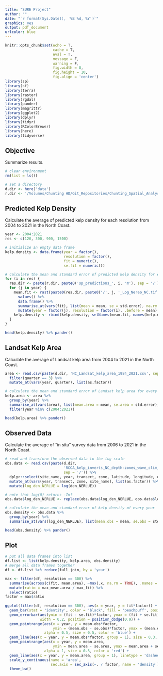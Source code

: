 ```yaml
---
title: "SURE Project"
author: ""
date: "`r format(Sys.Date(), '%B %d, %Y')`"
graphics: yes
output: pdf_document
urlcolor: blue
---
```


```r
knitr::opts_chunk$set(echo = T,
                      cache = T,
                      eval = T,
                      message = F,
                      warning = F,
                      fig.width = 8,
                      fig.height = 10,
                      fig.align = 'center')
library(sp)
library(sf)
library(terra)
library(raster)
library(rgdal)
library(pander)
library(magrittr)
library(ggplot2)
library(dplyr)
library(tidyr)
library(RColorBrewer)
library(here)
library(tidyverse)
```

## Objective

Summarize results.

```r
# clear environment
rm(list = ls())

# set a directory
d.dir <- here('data')
r.dir <- '/Volumes/Chunting HD/Git_Repositories/Chunting_Spatial_Analyses/spatial_data'
```

## Predicted Kelp Density

Calculate the average of predicted kelp density for each resolution from 2004 to 2021 in the North Coast.

```r
year <- 2004:2021
res <- c(120, 300, 900, 1500)

# initialize an empty data frame
kelp.density <- data.frame(year = factor(),
                           resolution = factor(),
                           fit = numeric(),
                           se.fit = numeric())

# calculate the mean and standard error of predicted kelp density for every year
for (i in res) {
  res.dir <- paste(r.dir, paste0('sp_predictions_', i, 'm'), sep = '/')
  for (j in year) {
    mean.fit <- rast(paste0(res.dir, paste0('/', j, '_Log_Nereo_NC.tif'))) %>%
      values() %>%
      data.frame() %>%
      summarise_at(vars(fit), list(mean = mean, se = std.error), na.rm = TRUE) %>%
      mutate(year = factor(j), resolution = factor(i), .before = mean)
    kelp.density <- rbind(kelp.density, setNames(mean.fit, names(kelp.density)))
  }
}

head(kelp.density) %>% pander()
```

## Landsat Kelp Area

Calculate the average of Landsat kelp area from 2004 to 2021 in the North Coast.

```r
area <- read.csv(paste(d.dir, 'NC_Landsat_kelp_area_1984_2021.csv', sep = '/')) %>%
  filter(quarter == 3) %>%
  mutate_at(vars(year, quarter), list(as.factor))

# calculate the mean and standard error of Landsat kelp area for every year
kelp.area <- area %>%
  group_by(year) %>%
  summarise_at(vars(area), list(mean.area = mean, se.area = std.error), na.rm = TRUE) %>%
  filter(year %in% c(2004:2021))

head(kelp.area) %>% pander()
```

## Observed Data

Calculate the average of "in situ" survey data from 2006 to 2021 in the North Coast.

```r
# read and transform the observed data to the log scale
obs.data <- read.csv(paste(d.dir, 
                           'RCCA_kelp_inverts_NC_depth-zones_wave_clim_temp_nit_subs_orbvel_npp.csv',
                           sep = '/')) %>%
  dplyr::select(site_name, year, transect, zone, latitude, longitude, den_NERLUE) %>%
  mutate_at(vars(year, transect, zone, site_name), list(as.factor)) %>%
  mutate(log_den_NERLUE = log(den_NERLUE)) 

# note that log(0) returns -Inf
obs.data$log_den_NERLUE <- replace(obs.data$log_den_NERLUE, obs.data$log_den_NERLUE == -Inf, 0)

# calculate the mean and standard error of kelp density of every year 
obs.density <- obs.data %>%
  group_by(year) %>%
  summarise_at(vars(log_den_NERLUE), list(mean.obs = mean, se.obs = std.error), na.rm = TRUE)

head(obs.density) %>% pander()
```

## Plot

```r
# put all data frames into list
df.list <- list(kelp.density, kelp.area, obs.density)
# merge all data frames together
df <- df.list %>% reduce(full_join, by = 'year')
```

```r

max <- filter(df, resolution == 300) %>%
  summarise(across(c(fit, mean.area), ~max(.x, na.rm = TRUE), .names = 'max_{.col}')) %>%
  mutate(ratio = max_mean.area / max_fit) %>%
  select(ratio)
factor = max$ratio
  
ggplot(filter(df, resolution == 300), aes(x = year, y = fit*factor)) + 
  geom_bar(stat = 'identity', color = 'black', fill = 'peachpuff', position = position_dodge()) +
  geom_errorbar(aes(ymin = (fit - se.fit)*factor, ymax = (fit + se.fit)*factor), 
                width = 0.2, position = position_dodge(0.9)) +
  geom_pointrange(aes(x = year, y = mean.obs*factor, 
                      ymin = (mean.obs - se.obs)*factor, ymax = (mean.obs + se.obs)*factor),
                  alpha = 0.5, size = 0.5, color = 'blue') + 
  geom_line(aes(x = year, y = mean.obs*factor, group = 1), size = 0.3, color = 'blue') + 
  geom_pointrange(aes(x = year, y = mean.area, 
                      ymin = mean.area - se.area, ymax = mean.area + se.area),
                  alpha = 1, size = 0.3, color = 'red') + 
  geom_line(aes(x = year, y = mean.area, group = 1), linetype = 'dashed', color = 'red') +
  scale_y_continuous(name = 'area', 
                     sec.axis = sec_axis(~. / factor, name = 'density')) + 
  theme_bw()
```